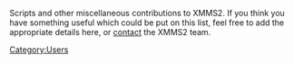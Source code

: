 Scripts and other miscellaneous contributions to XMMS2. If you think you have something useful which could be put on this list, feel free to add the appropriate details here, or [[About#Contact_info | contact]] the XMMS2 team.

{{Contrib | title=XPLAY | author=Thomas Keck | description=Search and play song with agrep | moreinfo=Read the source :-) (pure bash) | files=http://websvn.xapek.org/svn/storm/xplay}}

{{Contrib | title=Init scripts | author=Martijn Ras | description=<strike>I wrote an initscript to start xmms2d at runtime and control it through the default chkconfig/service mechanism on *NIX systems.</strike> The files contributed don't work with more recent releases of XMMS2 - if you'd like to help resolve this, visit <mantis>249</mantis>. | moreinfo=[http://bugs.xmms2.xmms.se/view.php?id=249 Bug #249] | files=* [http://xmms2.xmms.se/contrib/files/xmms2d <strike>xmms2d</strike>]
* [http://xmms2.xmms.se/contrib/files/xmms2-initscript-gentoo <strike>xmms2-initscript-gentoo</strike>]
* [http://xmms2.xmms.se/contrib/files/xmms2-initscript-gentoo.conf <strike>xmms2-initscript-gentoo.conf</strike>]}}

{{Contrib | title=BSD init scripts | author=Alexander Botero-Lowry | description=FreeBSD and NetBSD rc.d scripts | moreinfo=See README within the package | files=* [http://xmms2.xmms.se/contrib/files/xmms2-bsd.rc.d.tar.gz xmms2-bsd.rc.d.tar.gz]}}

{{Contrib | title=Play-Pause toggle client | author=Vin&iacute;cius Dias dos Santos | description=Request for play/pause action whereas:
* will play if current state is stopped or paused
* will pause if current state is playing.
Good for using in hotkeys(specially if you have a multimedia keyboard ;) ) | moreinfo= | files=* [http://xmms2.xmms.se/contrib/files/play-pause.py play-pause.py]}}

{{Contrib | title=Play-Pause toggle client (C) | author=Dean Scarff | description=Pauses playback if xmms2 is currently playing, otherwise starts playback | moreinfo=An alternative to the python script by VinÃ­cius Dias dos Santos, for those who do not have/want python | files=* [http://scarff.id.au/file/xmms2-pp.c xmms2-pp.c]}}

{{Contrib | title=Gnome metacity multimedia keyboard shortcuts | author=Tobias Bengtsson | description=Gnome metacity multimedia keyboard shortcuts: 
* Open gconf-editor and edit keys for /apps/metacity/keybinding_commands/ to xmms2 play (or the above script), next, prev etc. keys you may have on your keyboard. 
* Edit /apps/metacity/global_keybindings/, for example run_command_1 = XF86AudioPlay, run_command_2=XF86AudioNext, run_command_3=XF86AudioPrev etc. | moreinfo=None | files=None }}

{{Contrib| title=XChat2 info script| author=[[Sham Chukoury]]| description=XChat 2 python script that displays the title and artist of the currently playing song. Supports querying of xmms2 daemons running on different IPC paths.| moreinfo=http://eleusis.f2o.org/projects/xmms2/| files=* [http://eleusis.f2o.org/projects/xmms2/xmms2-indirect.tar.bz2 xmms2-indirect.tar.bz2]}}

{{Contrib| title=Bash tab completion for the xmms2 client| author=RÃ©mi Vanicat| description=A bash script for tab completion in the shell. Once you have source it into bash use TAB to complete what your are typing. Original ideas from [[Bash tab completion for the CLI]]| moreinfo=http://aspellfr.free.fr/xmms2/| files=* [http://aspellfr.free.fr/xmms2/xmms2_completion xmms2_completion]}}

{{Contrib| title=Daemon updating Gajim status on XMMS2 events| author=Bart Kreska| description=Simple daemon written in Python that updates status message in Gajim each time XMMS2 changes its state (ie. jumps to another track). Status message may look like this: '''Now listening: Rolling Stones, It's Only Rock 'n Roll''' but the format is highly customizable.| moreinfo=For more information see man page| files=* [http://www.smlw.pl/~wytnijto/projects/xmms/ xmms2-gajim-status]}}

{{Contrib| title=Medialib cleaner| author=Sham Chukoury| description=Simple script to remove items marked as 'unavailable' in the medialib (which can include things like JPEG and text files).| moreinfo=| files=* [http://xmms2.xmms.se/contrib/files/xmms2-clean-mlib.py xmms2-clean-mlib.py]}}

{{Contrib| title=xmms2_random_album | author=ashtophet| description=Quick shell script to add a random album to a dedicated playlist. It will be obsolete when random album playback is available natively. NOTE: You have to edit source and change max_num_id (max id on mlib)!! If you use it, find annoyances, improvements, suggestions... please, contact me (mail is at source).| moreinfo=| files=* [http://www.ashtophet.org/xmms2_random_album.sh xmms2_random_album.sh]}}

{{Contrib| title=xmms2lyrics | author=ashtophet| description=Very simple shell script to fetch current xmms2 song lyrics (w3m) and show them (w3m) using google's(tm) "feeling lucky" feature. Based on  [http://www.ashtophet.org//mpdlyrics-0.0.6 mpdlyrics].| moreinfo=| files=* [http://www.ashtophet.org/xmms2lyrics.sh xmms2lyrics.sh]}}

{{Contrib| title=xmms2wiki | author=ashtophet| description=Very simple shell script to fetch wikipedia article on current xmms2 playing song and show it using w3m. Based on [http://www.ashtophet.org/mpdwiki-0.0.3.1 mpdwiki]. | moreinfo=| files=* [http://ashtophet.freehostia.com/xmms2wiki.sh xmms2wiki.sh]}}

{{Contrib| title=Fvwm menu | author=ashtophet| description=Simple fvwm2 menu to control xmms2. Based on univac's fvwm config. | moreinfo=| files=* [http://www.ashtophet.org/screenshots.html config]}}

[[Category:Users]]